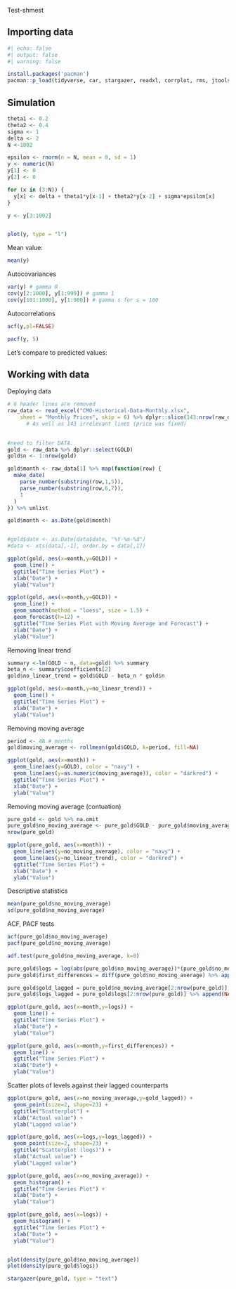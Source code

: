 Test-shmest

## Importing data

```r
#| echo: false
#| output: false
#| warning: false

install.packages('pacman')
pacman::p_load(tidyverse, car, stargazer, readxl, corrplot, rms, jtools, margins, ggeffects, multcomp, readxl, zoo, lubridate, ggplot2, forecast, dplyr, tseries)
```

## Simulation

```r

theta1 <- 0.2
theta2 <- 0.4
sigma <- 1
delta <- 2
N <-1002

epsilon <- rnorm(n = N, mean = 0, sd = 1)
y <- numeric(N)
y[1] <- 0
y[2] <- 0

for (x in (3:N)) {
  y[x] <- delta + theta1*y[x-1] + theta2*y[x-2] + sigma*epsilon[x]
}

y <- y[3:1002]


plot(y, type = "l")

```
Mean value:
```r
mean(y)

```

Autocovariances

```r
var(y) # gamma 0
cov(y[2:1000], y[1:999]) # gamma 1
cov(y[101:1000], y[1:900]) # gamma s for s = 100
```
Autocorrelations

```r
acf(y,pl=FALSE)
```
```r
pacf(y, 5)
```

Let's compare to predicted values:










## Working with data

Deploying data

```r

# 6 header lines are removed
raw_data <- read_excel("CMO-Historical-Data-Monthly.xlsx", 
    sheet = "Monthly Prices", skip = 6) %>% dplyr::slice(143:nrow(raw_data))
      # As well as 143 irrelevant lines (price was fixed)
     

#need to filter DATA.
gold <- raw_data %>% dplyr::select(GOLD) 
gold$n <- 1:nrow(gold)

gold$month <- raw_data[1] %>% map(function(row) {
  make_date(
    parse_number(substring(row,1,5)),
    parse_number(substring(row,6,7)),
    1
  )
}) %>% unlist

gold$month <- as.Date(gold$month)


#gold$date <- as.Date(data$date, "%Y-%m-%d")
#data <- xts(data[,-1], order.by = data[,1])

```


```r
ggplot(gold, aes(x=month,y=GOLD)) +
  geom_line() +
  ggtitle("Time Series Plot") +
  xlab("Date") +
  ylab("Value")

```

```r
ggplot(gold, aes(x=month,y=GOLD)) +
  geom_line() +
  geom_smooth(method = "loess", size = 1.5) +
  geom_forecast(h=12) + 
  ggtitle("Time Series Plot with Moving Average and Forecast") +
  xlab("Date") +
  ylab("Value")
```

Removing linear trend

```r

summary <-lm(GOLD ~ n, data=gold) %>% summary
beta_n <- summary$coefficients[2]
gold$no_linear_trend = gold$GOLD - beta_n * gold$n

ggplot(gold, aes(x=month,y=no_linear_trend)) +
  geom_line() +
  ggtitle("Time Series Plot") +
  xlab("Date") +
  ylab("Value")


```
Removing moving average


```r
period <- 48 # months
gold$moving_average <- rollmean(gold$GOLD, k=period, fill=NA)

ggplot(gold, aes(x=month)) +
  geom_line(aes(y=GOLD), color = "navy") +
  geom_line(aes(y=as.numeric(moving_average)), color = "darkred") +
  ggtitle("Time Series Plot") +
  xlab("Date") +
  ylab("Value")

```
Removing moving average (contuation)

```r
pure_gold <- gold %>% na.omit
pure_gold$no_moving_average <- pure_gold$GOLD - pure_gold$moving_average
nrow(pure_gold)

ggplot(pure_gold, aes(x=month)) +
  geom_line(aes(y=no_moving_average), color = "navy") +
  geom_line(aes(y=no_linear_trend), color = "darkred") +
  ggtitle("Time Series Plot") +
  xlab("Date") +
  ylab("Value")

```

Descriptive statistics
```r
mean(pure_gold$no_moving_average)
sd(pure_gold$no_moving_average)

```
ACF, PACF tests

```r
acf(pure_gold$no_moving_average)
pacf(pure_gold$no_moving_average)

adf.test(pure_gold$no_moving_average, k=0)

```

```r

pure_gold$logs = log(abs(pure_gold$no_moving_average))*(pure_gold$no_moving_average/abs(pure_gold$no_moving_average))
pure_gold$first_differences = diff(pure_gold$no_moving_average) %>% append(NA)

pure_gold$gold_lagged = pure_gold$no_moving_average[2:nrow(pure_gold)] %>% append(NA)
pure_gold$logs_lagged = pure_gold$logs[2:nrow(pure_gold)] %>% append(NA)

ggplot(pure_gold, aes(x=month,y=logs)) +
  geom_line() +
  ggtitle("Time Series Plot") +
  xlab("Date") +
  ylab("Value")

ggplot(pure_gold, aes(x=month,y=first_differences)) +
  geom_line() +
  ggtitle("Time Series Plot") +
  xlab("Date") +
  ylab("Value")


```


Scatter plots of levels against their lagged counterparts

```r
ggplot(pure_gold, aes(x=no_moving_average,y=gold_lagged)) +
  geom_point(size=2, shape=23) +
  ggtitle("Scatterplot") +
  xlab("Actual value") +
  ylab("Lagged value")

ggplot(pure_gold, aes(x=logs,y=logs_lagged)) +
  geom_point(size=2, shape=23) +
  ggtitle("Scatterplot (logs)") +
  xlab("Actual value") +
  ylab("Lagged value")


```
```r
ggplot(pure_gold, aes(x=no_moving_average)) +
  geom_histogram() +
  ggtitle("Time Series Plot") +
  xlab("Date") +
  ylab("Value")

ggplot(pure_gold, aes(x=logs)) +
  geom_histogram() +
  ggtitle("Time Series Plot") +
  xlab("Date") +
  ylab("Value")


plot(density(pure_gold$no_moving_average))
plot(density(pure_gold$logs))

```

```r
stargazer(pure_gold, type = "text")
```







